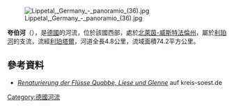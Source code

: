 {{Onesource|time=2020-08-13T05:16:45+00:00}}
{{Coord|51.664135|N|8.034247|E|display=title}}
[[Image:Lippetal,_Germany_-_panoramio_(36).jpg|right]]

'''夸伯河'''（{{lang-de|Quabbe}}），是[[德國|德國]]的河流，位於該國西部，處於[[北萊茵-威斯特法倫州|北萊茵-威斯特法倫州]]，屬於[[利珀河|利珀河]]的支流，流經[[利珀塔爾|利珀塔爾]]，河道全長4.8公里，流域面積74.2平方公里。

==參考資料==
* [https://www.kreis-soest.de/umwelt_tourismus/umwelt/unterhaltung/quabbe/Renaturierung_der_Fluesse_Quabbe__Liese_und_Glenne.php ''Renaturierung der Flüsse Quabbe, Liese und Glenne'']{{Wayback|url=https://www.kreis-soest.de/umwelt_tourismus/umwelt/unterhaltung/quabbe/Renaturierung_der_Fluesse_Quabbe__Liese_und_Glenne.php |date=20181009013158 }} auf kreis-soest.de

{{Germany-geo-stub}}
[[Category:德國河流|Category:德國河流]]